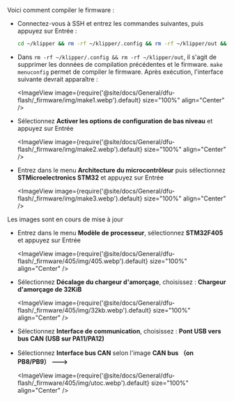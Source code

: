 Voici comment compiler le firmware :
* Connectez-vous à SSH et entrez les commandes suivantes, puis appuyez sur Entrée :

    ```bash
    cd ~/klipper && rm -rf ~/klipper/.config && rm -rf ~/klipper/out && make menuconfig
    ```

* Dans `rm -rf ~/klipper/.config && rm -rf ~/klipper/out`, il s'agit de supprimer les données de compilation précédentes et le firmware. `make menuconfig` permet de compiler le firmware. Après exécution, l'interface suivante devrait apparaître :

    <ImageView image={require('@site/docs/General/dfu-flash/_firmware/img/make1.webp').default} size="100%" align="Center" />

* Sélectionnez **Activer les options de configuration de bas niveau** et appuyez sur Entrée

    <ImageView image={require('@site/docs/General/dfu-flash/_firmware/img/make2.webp').default} size="100%" align="Center" />

* Entrez dans le menu **Architecture du microcontrôleur** puis sélectionnez **STMicroelectronics STM32** et appuyez sur Entrée

    <ImageView image={require('@site/docs/General/dfu-flash/_firmware/img/make3.webp').default} size="100%" align="Center" />

Les images sont en cours de mise à jour
* Entrez dans le menu **Modèle de processeur**, sélectionnez **STM32F405** et appuyez sur Entrée

    <ImageView image={require('@site/docs/General/dfu-flash/_firmware/405/img/405.webp').default} size="100%" align="Center" />

* Sélectionnez **Décalage du chargeur d'amorçage**, choisissez : **Chargeur d'amorçage de 32KiB**

    <ImageView image={require('@site/docs/General/dfu-flash/_firmware/405/img/32kb.webp').default} size="100%" align="Center" />

* Sélectionnez **Interface de communication**, choisissez : **Pont USB vers bus CAN (USB sur PA11/PA12)**
* Sélectionnez **Interface bus CAN** selon l'image **CAN bus （on PB8/PB9） --->**

    <ImageView image={require('@site/docs/General/dfu-flash/_firmware/405/img/utoc.webp').default} size="100%" align="Center" />